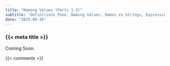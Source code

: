 ```yaml
---
title: "Naming Values (Parts 1-3)"
subtitle: "Definitions Pane, Naming Values, Names vs Strings, Expressions vs Statements, Program Directory, and Streamlining Image Building"
date: "2025-09-16"
---
```


### {{< meta title >}}

Coming Soon.

{{< comments >}}
